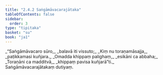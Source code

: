 ```yaml
---
title: "2.4.2 Saṅgāmāvacarajātaka"
tableOfContents: false
sidebar:
  order: 3
type: "tipitaka"
basket: "su"
book: "ja1"
---
```



<DynamicBreadcrumb />

<Division number="63" book="ja1">

<Paragraph number="441" type="verses" book="ja1">
_“Saṅgāmāvacaro sūro,_  
_balavā iti vissuto;_  
_Kiṃ nu toraṇamāsajja,_  
_paṭikkamasi kuñjara._  

</Paragraph>

</Division>
<Division number="64" book="ja1">

<Paragraph number="442" type="verses" book="ja1">
_Omadda khippaṃ palighaṃ,_  
_esikāni ca abbaha;_  
_Toraṇāni ca madditvā,_  
_khippaṃ pavisa kuñjarā”ti._  


</Paragraph>
</Division>

<Paragraph number="443" type="center" book="ja1">
Saṅgāmāvacarajātakaṃ dutiyaṃ.
</Paragraph>
